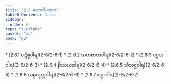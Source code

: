 ```yaml
---
title: "2.6 လောကိယဒုက"
tableOfContents: false
sidebar:
  order: 6
type: "tipitaka"
basket: "ab"
book: "p2"
---
```



<DynamicBreadcrumb />



<TableOfContents book="p2" section="2.6">
* [2.6.1 ပဋိစ္စဝါရ](2-6/2-6-1)
* [2.6.2 သဟဇာတဝါရ](2-6/2-6-2)
* [2.6.3 ပစ္စယဝါရ](2-6/2-6-3)
* [2.6.4 နိဿယဝါရ](2-6/2-6-4)
* [2.6.5 သံသဋ္ဌဝါရ](2-6/2-6-5)
* [2.6.6 သမ္ပယုတ္တဝါရ](2-6/2-6-6)
* [2.6.7 ပဉှာဝါရ](2-6/2-6-7)
</TableOfContents>